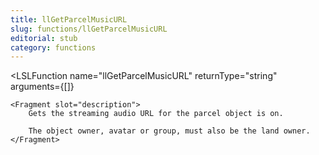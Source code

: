 ```yaml
---
title: llGetParcelMusicURL
slug: functions/llGetParcelMusicURL
editorial: stub
category: functions
---
```


<LSLFunction
	name="llGetParcelMusicURL"
	returnType="string"
	arguments={[]}
>
	<Fragment slot="description">
		Gets the streaming audio URL for the parcel object is on.
		
		The object owner, avatar or group, must also be the land owner.
	</Fragment>
</LSLFunction>
